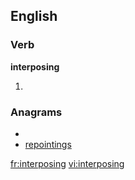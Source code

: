 
==English==

===Verb===
'''interposing'''

# {{present participle of|[[interpose]]}}

===Anagrams===
* {{alphagram|egiinnoprst}}
* [[repointings#English|repointings]]

[[fr:interposing]]
[[vi:interposing]]
